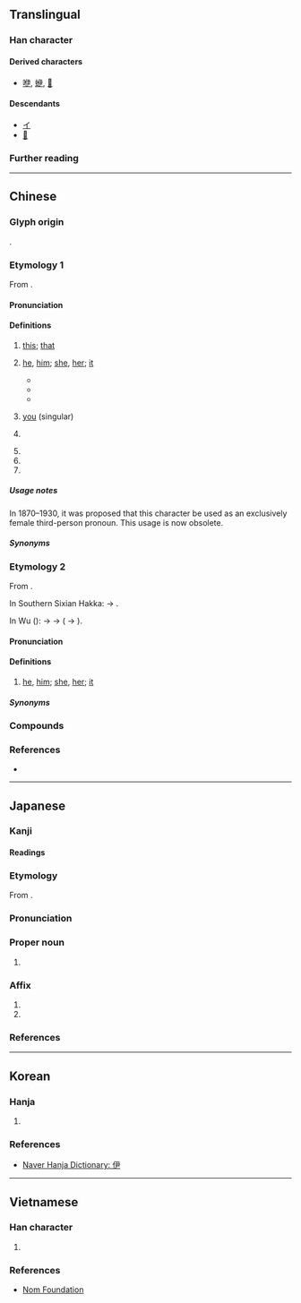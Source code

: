 {{character info}}
==Translingual==

===Han character===
{{Han char|rn=9|rad=人|as=04|sn=6|four=27257|canj=OSK|ids=⿰亻尹}}

====Derived characters====
* [[咿]], [[蛜]], [[𪑁]]

====Descendants====
* [[イ]]
* [[𛀇]]

===Further reading===
{{Han ref|kx=0095.150|dkj=00432|dj=0202.010|hdz=10126.090|uh=4F0A}}

----

==Chinese==

===Glyph origin===
{{Han etym}}
{{Han compound|人|alt1=亻|尹|ls=psc|c1=s|t1=person|c2=p}}.

===Etymology 1===
{{zh-forms|alt=𠁼}}
From {{inh|zh|sit-pro|*(h)i ~ *(h)aj||this; here}}.

====Pronunciation====
{{zh-pron
|m=yī
|ma=Zh-yī.ogg
|c=ji1
|h=pfs=yî
|md=ĭ
|mda=Cdo-fzho,_伊.ogg
|mn=ml,tp,kh,tn,lk,sx,yl,mg,hc,tc,jj,ph,sg:i/km:ī
|mn-t=i1
|w=1i
|mc=y
|oc=y
|cat=pron,pn
}}

====Definitions====
{{head|zh|Han character}}

# {{lb|zh|literary}} [[this]]; [[that]]
# {{lb|zh|literary|formal|or|coastal|_|Min}} [[he]], [[him]]; [[she]], [[her]]; [[it]] {{defdate|from 5th c.}}
#: {{zh-x|我 無 共 伊 講。|I didn't tell '''him'''.|MN}}
#: {{zh-x|'''伊''' 名 什乇？|tr=Ĭ miàng sié-nó̤h?|What's his/her name?|MD|a=Cdo_whats_his_name.ogg}}
#* {{zh-x|^江 家 我 顧 伊，^庾 家 伊 顧 我。|ref=Shishuo Xinyu}}
#* {{zh-x|伊 伏 在 地上；車夫 便 也 立 住 腳。|'''She''' laid prostrate on the ground; the coachman also had halted.|ref='''1919''' December 1, {{lw|zh|魯迅}} ({{w|Lu Xun}}), {{lw|zh|pref=《|一件小事|suf=》}}}}
#* {{zh-x|@[&hellip;]，伊 於 混亂 中 摸 到 地上 之 啞鈴，即 持 啞鈴 砸 被害人 頭部 後，捆綁 被害人，待 強盜 完畢 後，抽煙 思索 如何 處理 被害人，約 三十 分鐘，因 認 被害人 有 看見 伊，始 決定 不 留 活口（決定 殺死 被害人），@[&hellip;]||M-TW|ref='''2004''' August 19, {{lw|zh|s:最高法院93年度台上字第4326號刑事判決|最高法院93年度台上字第4326號刑事判決}}}}
# {{lb|zh|literary}} [[you]] (singular)
# {{zh-div|水|河}} {{place|zh|t={{w|Yi River}}|tributary of the {{w|Luo River}}|p/Henan|c/China}}
# {{surname|zh}}
# {{zh-short|伊拉克|Iraq}}
# {{zh-short|伊朗|Iran}}

=====Usage notes=====
In 1870–1930, it was proposed that this character be used as an exclusively female third-person pronoun. This usage is now obsolete.

=====Synonyms=====
{{zh-dial|他}}

===Etymology 2===
{{zh-forms|alt=佢,渠,夷-Wu}}
From {{ltc-l|渠|he; she; it}}.

In Southern Sixian Hakka: {{IPAchar|/ki/}} → {{IPAchar|/i/}}.

In Wu ({{zh-ref|You, 1995}}): {{IPAchar|/ɡ-/}} → {{IPAchar|/dʑ-/}} → {{IPAchar|/ɦ-/}} ( → {{IPAchar|/ʔ-/}}).

====Pronunciation====
{{zh-pron
|h=pfs=s:yì
|w=3hhi
|cat=pron
}}

====Definitions====
{{head|zh|Han character}}

# {{lb|zh|Southern Sixian|_|Hakka|Wu}} [[he]], [[him]]; [[she]], [[her]]; [[it]]
#: {{zh-x|儂 來 尋 我 兒子，伊 正好 勿 辣海，對勿起。|tr=3non&3le&3xxin&3ngu&3nyi tsr&3hhi&2tsen hau&5veq laq he&2te veq qi|You came to see my son, but '''he''' happens to not be here right now, sorry.|SH}}

=====Synonyms=====
{{zh-dial|他}}

===Compounds===
{{zh-der|fold=1|下車伊始|伊于胡底|伊人|伊優|伊兒汗國|伊凡第三|伊凡第四|伊凡諾夫|伊利亞德|伊利湖|伊利甘|伊利諾州|伊吾|伊呂|伊周|伊哩烏蘆|伊士曼|伊多語|伊始|伊寧縣|伊川|伊底帕斯|伊府麵|伊拉克|伊斯坦堡|伊斯巴罕|伊斯特島|伊斯蘭教|伊昔|伊朗|伊朗高原|伊比鳩魯|伊水|伊洛|伊犁|伊犁條約|伊犁河|伊犁縱谷|伊犁馬|伊瑪目|伊甸園|伊留申|伊秉綬|伊科戰爭|伊索|伊索寓言|伊羅斯|伊耆氏|伊蒲饌|伊藤博文|伊蘭|伊蚊|伊豆半島|伊里布|伊闕佛龕|伊闕山|伊鬱|佛洛伊德|兩伊戰爭|匪朝伊夕|吾伊|木乃伊|洛伊盆地|特洛伊城|秋水伊人|自詒伊戚|自貽伊戚|薩伊|蘇伊士|鬱伊|巴哈伊|伊儂:i-lâng|伊紅|別伊克|伊寧|伊里其|伊無踏我的跤，我無咬伊的頭|伊邑|伊威}}

===References===
* {{R:yue:Hanzi}}

----

==Japanese==

===Kanji===
{{ja-kanji|grade=|rs=人04}}

====Readings====
{{ja-readings
|goon=い
|kanon=い
|kun=これ-,かれ-,ただ-
}}

===Etymology===
{{ja-kanjitab|い|yomi=o}}
From {{der|ja|ltc|-|sort=い}} {{ltc-l|伊}}.

===Pronunciation===
{{ja-pron|い|acc=1|acc_ref=DJR}}

===Proper noun===
{{ja-pos|proper|い}}

# {{short for|ja|伊太利||[[Italy]]|tr=Italia}}

===Affix===
{{ja-pos|affix|い}}

# {{short for|ja|伊太利||[[Italy]]|tr=Italia}}
# {{short for|ja|伊賀||[[Iga]]|tr=Iga}}

===References===
<references/>

----

==Korean==

===Hanja===
{{ko-hanja|저|이}}

# {{rfdef|ko|sort=人04}}

===References===
* [https://hanja.dict.naver.com/hanja?q=伊 Naver Hanja Dictionary: 伊]

----

==Vietnamese==

===Han character===
{{vi-readings|hanviet=y|nom=y,ì|rs=人04}}

# {{rfdef|vi|sort=人04}}

===References===
* [http://nomfoundation.org/common/nom_details.php?codepoint=4F0A Nom Foundation]
